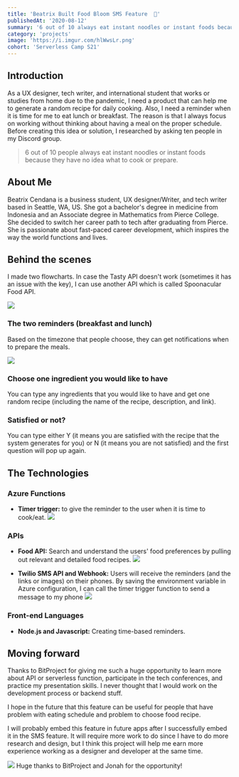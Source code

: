 ```yaml
---
title: 'Beatrix Built Food Bloom SMS Feature  🍔'
publishedAt: '2020-08-12'
summary: '6 out of 10 always eat instant noodles or instant foods because they have no idea what to cook or prepare. Food Bloom changes that.'
category: 'projects'
image: 'https://i.imgur.com/hlWwsLr.png'
cohort: 'Serverless Camp S21'
---
```


## Introduction
As a UX designer, tech writer, and international student that works or studies from home due to the pandemic, I need a product that can help me to generate a random recipe for daily cooking. Also, I need a reminder when it is time for me to eat lunch or breakfast. The reason is that I always focus on working without thinking about having a meal on the proper schedule. Before creating this idea or solution, I researched by asking ten people in my Discord group.

> 6 out of 10 people always eat instant noodles or instant foods because they have no idea what to cook or prepare.

## About Me
Beatrix Cendana is a business student, UX designer/Writer, and tech writer based in Seattle, WA, US. She got a bachelor's degree in medicine from Indonesia and an Associate degree in Mathematics from Pierce College. She decided to switch her career path to tech after graduating from Pierce. She is passionate about fast-paced career development, which inspires the way the world functions and lives. 

## Behind the scenes
I made two flowcharts. In case the Tasty API doesn't work (sometimes it has an issue with the key), I can use another API which is called Spoonacular Food API.

![](https://i.imgur.com/4Sbe6n6.png)

### The two reminders (breakfast and lunch)
Based on the timezone that people choose, they can get notifications when to prepare the meals.

![](https://i.imgur.com/Qfllfaz.png)


### Choose one ingredient you would like to have
You can type any ingredients that you would like to have and get one random recipe (including the name of the recipe, description, and link). 

### Satisfied or not?
You can type either Y (it means you are satisfied with the recipe that the system generates for you) or N (it means you are not satisfied) and the first question will pop up again.


## The Technologies
### Azure Functions
- **Timer trigger:** to give the reminder to the user when it is time to cook/eat. ![](https://i.imgur.com/x33zFwe.png)

### APIs
- **Food API:** Search and understand the users' food preferences by pulling out relevant and detailed food recipes. ![](https://i.imgur.com/lakRuVy.png) 

- **Twilio SMS API and Webhook:** Users will receive the reminders (and the links or images) on their phones. By saving the environment variable in Azure configuration, I can call the timer trigger function to send a message to my phone ![](https://i.imgur.com/yrH0P0n.png)

### Front-end Languages
- **Node.js and Javascript:** Creating time-based reminders.

## Moving forward
Thanks to BitProject for giving me such a huge opportunity to learn more about API or serverless function, participate in the tech conferences, and practice my presentation skills. I never thought that I would work on the development process or backend stuff. 

I hope in the future that this feature can be useful for people that have problem with eating schedule and problem to choose food recipe. 

I will probably embed this feature in future apps after I successfully embed it in the SMS feature. It will require more work to do since I have to do more research and design, but I think this project will help me earn more experience working as a designer and developer at the same time.

![](https://i.imgur.com/mRItqhG.jpg)
Huge thanks to BitProject and Jonah for the opportunity! 
